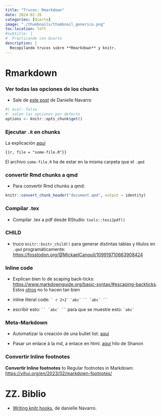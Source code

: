 ```yaml
---
title: "Trucos: Rmarkdown"
date: 2024-02-26
categories: [Quarto]
image: "./thumbnails/thumbnail_generico.png"
toc-location: left
#subtitle: | 
#  Practicando con Quarto
description: |
  Recopilando trucos sobre **Rmarkdown** y knitr.
---
```



# Rmarkdown


### Ver todas las opciones de los chunks

- Sale de [este post](https://blog.djnavarro.net/posts/2023-12-30_knitr-hooks/) de Danielle Navarro

```r
#| eval: false
#- salen las opciones por defecto
options <- knitr::opts_chunk$get()
```


### Ejecutar `.R` en chunks

La explicación [aquí](https://bookdown.org/yihui/rmarkdown-cookbook/option-code.html?mkt_tok=NzA5LU5YTi03MDYAAAGQMagsKcpH64qKKl6N7nRXQ1h8czWbEntH51TxrhnxuHUuqnZNna4Pewqn44TlYa2De1mfUXcqH6x5mAJTOgC_00egAEkoM2mGNVTJ7bqHHIY)

```{{r, file = "some-file.R"}}
```

El archivo `some-file.R` ha de estar en la misma carpeta que el `.qmd`



### convertir Rmd chunks a qmd

- Para convertir Rmd chunks a qmd: 

```r
knitr::convert_chunk_header("document.qmd", output = identity)
```

### Compilar .tex

- Compilar .tex a pdf desde RStudio: `tools::texi2pdf()`





### CHILD

- truco `knitr::knitr_child()` para generar distintas tablas y títulos en `.qmd` programáticamente: <https://fosstodon.org/@MickaelCanouil/109919710663908424>


### Inline code

- Explican bien lo de scaping back-ticks: <https://www.markdownguide.org/basic-syntax/#escaping-backticks>. Estos [otros](https://rviews.rstudio.com/2017/12/04/how-to-show-r-inline-code-blocks-in-r-markdown/) no lo hacen tan bien

- inline literal code: `` ` r 2+2` ``              `` `abc` ``       ``` `` `abc` `` ```


- escribir esto: ``` `` `abc` `` ```   para que se muestre esto: `` `abc` `` 






### Meta-Markdown

- Automatizar la creación de una bullet list: [aquí](https://stackoverflow.com/questions/74185749/automating-bullet-lists-in-quarto-with-word-output)

- Pasar un enlace à la md, a enlace en html. [aquí](https://fosstodon.org/@smach/110028277680618243) hilo de Shanon


### Convertir Inline footnotes

**Convertir Inline footnotes** to Regular footnotes in Markdown: <https://yihui.org/en/2023/02/markdown-footnotes/>


# ZZ. Biblio

- [Writing knitr hooks](https://blog.djnavarro.net/posts/2023-12-30_knitr-hooks/), de danielle Navarro. 
